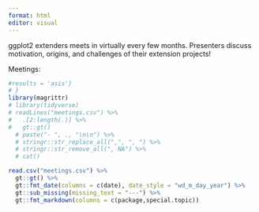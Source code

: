 ```yaml
---
format: html
editor: visual
---
```


ggplot2 extenders meets in virtually every few months. Presenters discuss motivation, origins, and challenges of their extension projects!

Meetings:

```r
#results = 'asis'}
# }
library(magrittr)
# library(tidyverse)
# readLines("meetings.csv") %>% 
#   .[2:length(.)] %>% 
#   gt::gt()
  # paste("- ", ., "\n\n") %>% 
  # stringr::str_replace_all(",", ", ") %>% 
  # stringr::str_remove_all(", NA") %>% 
  # cat()

read.csv("meetings.csv") %>% 
  gt::gt() %>%
  gt::fmt_date(columns = c(date), date_style = "wd_m_day_year") %>% 
  gt::sub_missing(missing_text = "---") %>% 
  gt::fmt_markdown(columns = c(package,special.topic))

```
